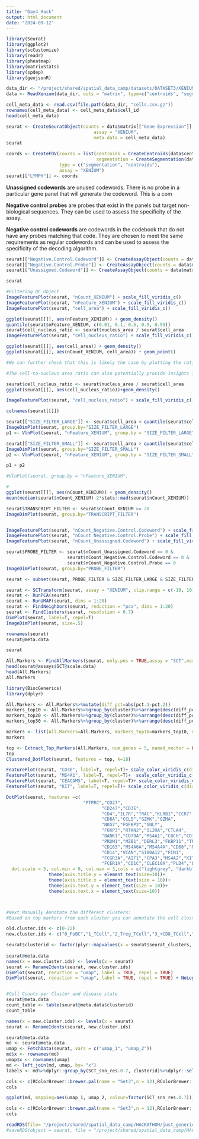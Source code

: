 ```yaml
---
title: "Day4_Hack"
output: html_document
date: "2024-09-12"
---
```


```r
library(Seurat)
library(ggplot2)
library(scCustomize)
library(readr)
library(pheatmap)
library(matrixStats)
library(spdep)
library(geojsonR)
```

```r
data_dir <- "/project/shared/spatial_data_camp/datasets/DATASET3/XENIUM_5K_LYMPH_NODE"
data <- ReadXenium(data_dir, outs = "matrix", type=c("centroids", "segmentations"))

cell_meta_data <- read.csv(file.path(data_dir, "cells.csv.gz"))
rownames(cell_meta_data) <- cell_meta_data$cell_id
head(cell_meta_data)
```


```r
seurat <- CreateSeuratObject(counts = data$matrix[["Gene Expression"]],
                                 assay = "XENIUM",
                                 meta.data = cell_meta_data)
seurat
```
```r
coords <- CreateFOV(coords = list(centroids = CreateCentroids(data$centroids), 
                                  segmentation = CreateSegmentation(data$segmentations)),
                    type = c("segmentation", "centroids"),
                    assay = "XENIUM")
seurat[["LYMPH"]] <- coords  

```
**Unassigned codewords** are unused codewords. There is no probe in a particular gene panel that will generate the codeword. This is a com

**Negative control probes** are probes that exist in the panels but target non-biological sequences. They can be used to assess the specificity of the assay.

**Negative control codewords** are codewords in the codebook that do not have any probes matching that code. They are chosen to meet the same requirements as regular codewords and can be used to assess the specificity of the decoding algorithm.



```r
seurat[["Negative.Control.Codeword"]] <- CreateAssayObject(counts = data$matrix[["Negative Control Codeword"]])
seurat[["Negative.Control.Probe"]] <- CreateAssayObject(counts = data$matrix[["Negative Control Probe"]])
seurat[["Unassigned.Codeword"]] <- CreateAssayObject(counts = data$matrix[["Unassigned Codeword"]])
```
```r
seurat

#Filtering QC Object 
ImageFeaturePlot(seurat, "nCount_XENIUM") + scale_fill_viridis_c()
ImageFeaturePlot(seurat, "nFeature_XENIUM") + scale_fill_viridis_c()
ImageFeaturePlot(seurat, "cell_area") + scale_fill_viridis_c()

ggplot(seurat[[]], aes(nFeature_XENIUM)) + geom_density()
quantile(seurat$nFeature_XENIUM, c(0.01, 0.1, 0.5, 0.9, 0.99))
seurat$cell_nucleus_ratio <- seurat$nucleus_area / seurat$cell_area
ImageFeaturePlot(seurat, "cell_nucleus_ratio") + scale_fill_viridis_c()

ggplot(seurat[[]], aes(cell_area)) + geom_density()
ggplot(seurat[[]], aes(nCount_XENIUM, cell_area)) + geom_point()

```
```r
#We can further check that this is likely the case by plotting the ratio between nuclei and total cell area. Decrease in percentage of cell area occupied by nucleus in areas of low cell density.

#The cell-to-nucleus area ratio can also potentially provide insights into cell morphology, cell type and potential changes in cellular states or conditions. For example, T-Cells can often be quite well identified by this variable alone, as they have a small cytoplasm volume.  However, without a cell boundary stain, this metric mainly captures segmentation artefacts, so be careful about over-interpretation!

seurat$cell_nucleus_ratio <- seurat$nucleus_area / seurat$cell_area
ggplot(seurat[[]], aes(cell_nucleus_ratio))+geom_density()

ImageFeaturePlot(seurat, "cell_nucleus_ratio") + scale_fill_viridis_c()

colnames(seurat[[]])
```


```r
seurat[["SIZE_FILTER_LARGE"]] <- seurat$cell_area < quantile(seurat$cell_area, .99)
ImageDimPlot(seurat, group.by="SIZE_FILTER_LARGE")
p1 <- VlnPlot(seurat, "nFeature_XENIUM", group.by = "SIZE_FILTER_LARGE", pt.size = .1, alpha = .5) + labs(title="Large Cell Filter")

seurat[["SIZE_FILTER_SMALL"]] <- seurat$cell_area > quantile(seurat$cell_area, .01)
ImageDimPlot(seurat, group.by="SIZE_FILTER_SMALL")
p2 <- VlnPlot(seurat, "nFeature_XENIUM", group.by = "SIZE_FILTER_SMALL", pt.size = .1, alpha = .5)+ labs(title="Small Cell Filter")

p1 + p2

#VlnPlot(seurat, group.by = "nFeature_XENIUM", 
```
```r
#
ggplot(seurat[[]], aes(nCount_XENIUM)) + geom_density()
mean(median(seurat$nCount_XENIUM)-2*stats::mad(seurat$nCount_XENIUM))

seurat$TRANSCRIPT_FILTER <- seurat$nCount_XENIUM >= 20
ImageDimPlot(seurat, group.by="TRANSCRIPT_FILTER")


ImageFeaturePlot(seurat, "nCount_Negative.Control.Codeword") + scale_fill_viridis_c()
ImageFeaturePlot(seurat, "nCount_Negative.Control.Probe") + scale_fill_viridis_c()
ImageFeaturePlot(seurat, "nCount_Unassigned.Codeword") + scale_fill_viridis_c()

seurat$PROBE_FILTER <- seurat$nCount_Unassigned.Codeword == 0 &
                       seurat$nCount_Negative.Control.Codeword == 0 &
                       seurat$nCount_Negative.Control.Probe == 0
ImageDimPlot(seurat, group.by="PROBE_FILTER")
```
```r
seurat <- subset(seurat, PROBE_FILTER & SIZE_FILTER_LARGE & SIZE_FILTER_SMALL & TRANSCRIPT_FILTER)
```


```r
seurat <- SCTransform(seurat, assay = "XENIUM", clip.range = c(-10, 10))
seurat <- RunPCA(seurat)
seurat <- RunUMAP(seurat, dims = 1:20)
seurat <- FindNeighbors(seurat, reduction = "pca", dims = 1:20)
seurat <- FindClusters(seurat, resolution = 0.7)
DimPlot(seurat, label=T, repel=T)
ImageDimPlot(seurat, size=.5)

rownames(seurat)
seurat@meta.data
```

```r
seurat

All.Markers <- FindAllMarkers(seurat, only.pos = TRUE,assay = "SCT",max.cells.per.ident = 500, slot = "data")
head(seurat@assays$SCT@scale.data)
head(All.Markers)
All.Markers

library(BiocGenerics)
library(dplyr)

All.Markers <- All.Markers%>%mutate(diff_pct=abs(pct.1-pct.2))
markers_top10 <- All.Markers%>%group_by(cluster)%>%arrange(desc(diff_pct))%>%slice_min(n=10, order_by = p_val_adj,with_ties = FALSE)
markers_top20 <- All.Markers%>%group_by(cluster)%>%arrange(desc(diff_pct))%>%slice_min(n=20, order_by = p_val_adj,with_ties = FALSE)
markers_top30 <- All.Markers%>%group_by(cluster)%>%arrange(desc(diff_pct))%>%slice_min(n=30, order_by = p_val_adj,with_ties = FALSE)

markers <- list(All.Markers=All.Markers, markers_top10=markers_top10, markers_top20=markers_top20, markers_top30=markers_top30)
markers


```


```r
top <- Extract_Top_Markers(All.Markers, num_genes = 5, named_vector = FALSE, make_unique = TRUE)
top
Clustered_DotPlot(seurat, features = top, k=18)
```


```r
FeaturePlot(seurat, "CD3E", label=T, repel=T)+ scale_color_viridis_c(direction=-1)
FeaturePlot(seurat, "MS4A1", label=T, repel=T)+  scale_color_viridis_c(direction=-1)
FeaturePlot(seurat, "CEACAM5", label=T, repel=T)+ scale_color_viridis_c(direction=-1)
FeaturePlot(seurat, "KIT", label=T, repel=T)+ scale_color_viridis_c(direction=-1)
```


```r
DotPlot(seurat, features =c(
                             "PTPRC","CD27",
                                    "CD247","CD3E",
                                    "CD4","IL7R","TRAC","KLRB1","CCR7","CXCL9","CXCL10","LAMP3",
                                    "CD8A","CCL5","GZMK","GZMA",
                                    "NKG7","FGFBP2","GNLY", 
                                    "FOXP3","RTKN2","IL2RA","CTLA4",
                                    "BANK1","CD79A","MS4A1","COCH","CD19","CXCR4","TCL1A",
                                    "PRDM1","MZB1","DERL3","FKBP11","TNFRSF17","TNFRSF13B",
                                    "CD163","MS4A6A","MS4A4A","CD68","MRC1","LILRB2",
                                    "CD14","VCAN","S100A12","FCN1",
                                    "FCGR3A","AIF1","CPA3","MS4A2","KIT","SLC18A2",
                                    "FCER1A","CD1C","CLEC10A","PLD4","LILRA4", "IL3RA","SPIB"), dot.min = 0,
  dot.scale = 5, col.min = 0, col.max = 3,cols = c("lightgrey", "darkblue"))+
                theme(axis.title.y = element_text(size=10))+
                theme(axis.title.x = element_text(size = 10))+
                theme(axis.text.y = element_text(size = 10))+
                theme(axis.text.x = element_text(size=10))




```
```r
#Next Manually Annotate the different clusters: 
#Based on top markers from each cluster you can annotate the cell clusters. 

old.cluster.ids <- c(0-22)
new.cluster.ids <- c("0_FoBC","1_TCell","2_Treg_TCell","3_+CD8_TCell","4_+CD4_TCell","5_LEC", "6_ENDO","7_Stromal","8_Stromal","9_PLASMA","10_BCell","11_Stromal","12_MAC","13_Granulo","14_MBC","15_pDC","16_FoBC","17_cDC","18_ILC","19_ENDO","20_MBC", "21_Prolif_BC","22_ENDO") 

seurat$clusterid <- factor(plyr::mapvalues(x = seurat$seurat_clusters, from = seq(0,22,1), to = c("0_FoBC","1_TCell","2_Treg_TCell","3_+CD8_TCell","4_+CD4_TCell","5_LEC", "6_ENDO","7_Stromal","8_Stromal","9_PLASMA","10_BCell","11_Stromal","12_MAC","13_Granulo","14_MBC","15_pDC","16_FoBC","17_cDC","18_ILC","19_ENDO","20_MBC", "21_Prolif_BC","22_ENDO")),levels = c("0_FoBC","1_TCell","2_Treg_TCell","3_+CD8_TCell","4_+CD4_TCell","5_LEC", "6_ENDO","7_Stromal","8_Stromal","9_PLASMA","10_BCell","11_Stromal","12_MAC","13_Granulo","14_MBC","15_pDC","16_FoBC","17_cDC","18_ILC","19_ENDO","20_MBC", "21_Prolif_BC","22_ENDO"))
       
seurat@meta.data
names(x = new.cluster.ids) <- levels(x = seurat)
seurat <- RenameIdents(seurat, new.cluster.ids)
DimPlot(seurat, reduction = "umap", label = TRUE, repel = TRUE)
DimPlot(seurat, reduction = "umap", label = TRUE, repel = TRUE) + NoLegend()


#Cell Counts per Cluster and disease state
seurat@meta.data
count_table <- table(seurat@meta.data$clusterid)
count_table

names(x = new.cluster.ids) <- levels(x = seurat)
seurat <- RenameIdents(seurat, new.cluster.ids)

seurat@meta.data
md <- seurat@meta.data
umap <- FetchData(seurat, vars = c("umap_1", "umap_2"))
md$x <- rownames(md)
umap$x <- rownames(umap)
md <- left_join(md, umap, by= "x")
labels <- md%>%dplyr::group_by(SCT_snn_res.0.7, clusterid)%>%dplyr::select(umap_1, umap_2)%>%summarise_all(median)

cols <- c(RColorBrewer::brewer.pal(name = "Set3",n = 12),RColorBrewer::brewer.pal(name = "Set2",n = 8),RColorBrewer::brewer.pal(name = "Set1",n = 3))
cols

ggplot(md, mapping=aes(umap_1, umap_2, colour=factor(SCT_snn_res.0.7)))+geom_point(shape=20,size=0.1, show.legend = FALSE)+ggrepel::geom_text_repel(labels, mapping=aes(label=clusterid), colour="black", fontface="bold", size=4, show.legend = FALSE)+theme_bw()+scale_color_manual(values = cols)

cols <- c(RColorBrewer::brewer.pal(name = "Set3",n = 12),RColorBrewer::brewer.pal(name = "Set2",n = 8),RColorBrewer::brewer.pal(name = "Set1",n = 3))
cols  
```











```r
readRDS(file= "/project/shared/spatial_data_camp/HACKATHON/just_generic/JK_LYMPH_Xenium_UnAnnObj.rds")
#saveRDS(object = seurat, file = "/project/shared/spatial_data_camp/HACKATHON/just_generic/JK_LYMPH_Xenium_UnAnnObj.rds")
```

```r

```




